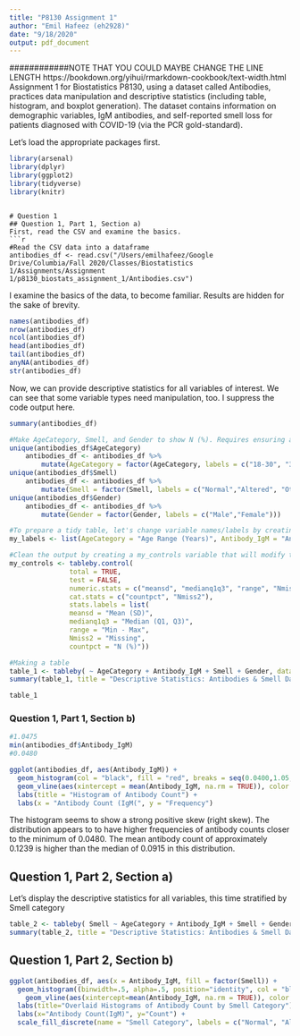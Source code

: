 ```yaml
---
title: "P8130 Assignment 1"
author: "Emil Hafeez (eh2928)"
date: "9/18/2020"
output: pdf_document
---
```

############NOTE THAT YOU COULD MAYBE CHANGE THE LINE LENGTH https://bookdown.org/yihui/rmarkdown-cookbook/text-width.html
Assignment 1 for Biostatistics P8130, using a dataset called Antibodies, practices data manipulation and descriptive statistics (including table, histogram, and boxplot generation). The dataset contains information on demographic variables, IgM antibodies, and self-reported smell loss for patients diagnosed with COVID-19 (via the PCR gold-standard). 

Let's load the appropriate packages first.
```r
library(arsenal)
library(dplyr)
library(ggplot2)
library(tidyverse)
library(knitr)
```
```

# Question 1
## Question 1, Part 1, Section a)
First, read the CSV and examine the basics.
```r
#Read the CSV data into a dataframe
antibodies_df <- read.csv("/Users/emilhafeez/Google Drive/Columbia/Fall 2020/Classes/Biostatistics 1/Assignments/Assignment 1/p8130_biostats_assignment_1/Antibodies.csv")
```
I examine the basics of the data, to become familiar. Results are hidden for the sake of brevity.
```r
names(antibodies_df)
nrow(antibodies_df)
ncol(antibodies_df)
head(antibodies_df)
tail(antibodies_df)
anyNA(antibodies_df)
str(antibodies_df)
```
Now, we can provide descriptive statistics for all variables of interest. We can see that some variable types need manipulation, too. I suppress the code output here. 
```r
summary(antibodies_df)

#Make AgeCategory, Smell, and Gender to show N (%). Requires ensuring all unique values, too.
unique(antibodies_df$AgeCategory)
    antibodies_df <- antibodies_df %>% 
        mutate(AgeCategory = factor(AgeCategory, labels = c("18-30", "31-50", "51+") ))
unique(antibodies_df$Smell)
    antibodies_df <- antibodies_df %>% 
        mutate(Smell = factor(Smell, labels = c("Normal","Altered", "Other")))
unique(antibodies_df$Gender)
    antibodies_df <- antibodies_df %>% 
        mutate(Gender = factor(Gender, labels = c("Male","Female")))
```
```r
#To prepare a tidy table, let's change variable names/labels by creating a my_labels variable that will modify the tableby() command
my_labels <- list(AgeCategory = "Age Range (Years)", Antibody_IgM = "Antibody Levels(IgM)", Smell = "Smell Changes (Self Report)", Gender = "Gender (M/F)")

#Clean the output by creating a my_controls variable that will modify the tableby() command
my_controls <- tableby.control(
               total = TRUE,
               test = FALSE,
               numeric.stats = c("meansd", "medianq1q3", "range", "Nmiss2"),
               cat.stats = c("countpct", "Nmiss2"),
               stats.labels = list(
               meansd = "Mean (SD)",
               medianq1q3 = "Median (Q1, Q3)",
               range = "Min - Max",
               Nmiss2 = "Missing",
               countpct = "N (%)"))

#Making a table
table_1 <- tableby( ~ AgeCategory + Antibody_IgM + Smell + Gender, data = antibodies_df, control = my_controls)
summary(table_1, title = "Descriptive Statistics: Antibodies & Smell Data", labelTranslations = my_labels, text = TRUE)
```
```r
table_1
```
### Question 1, Part 1, Section b)
```r
#1.0475
min(antibodies_df$Antibody_IgM)
#0.0480

ggplot(antibodies_df, aes(Antibody_IgM)) +
  geom_histogram(col = "black", fill = "red", breaks = seq(0.0400,1.05,.01)) +
  geom_vline(aes(xintercept = mean(Antibody_IgM, na.rm = TRUE)), color = "blue", linetype = "dashed", size = 1) +
  labs(title = "Histogram of Antibody Count") + 
  labs(x = "Antibody Count (IgM(", y = "Frequency")
```
The histogram seems to show a strong positive skew (right skew). The distribution appears to to have higher frequencies of antibody counts closer to the minimum of 0.0480. The mean antibody count of approximately 0.1239 is higher than the median of 0.0915 in this distribution.

## Question 1, Part 2, Section a)
Let's display the descriptive statistics for all variables, this time stratified by Smell category
```r
table_2 <- tableby( Smell ~ AgeCategory + Antibody_IgM + Smell + Gender, data = antibodies_df, control = my_controls)
summary(table_2, title = "Descriptive Statistics: Antibodies & Smell Data", labelTranslations = my_labels, text = TRUE)
```
## Question 1, Part 2, Section b)
```r
ggplot(antibodies_df, aes(x = Antibody_IgM, fill = factor(Smell)) +
  geom_histogram((binwidth=.5, alpha=.5, position="identity", col = "black", fill = "red", breaks = seq(0.0400,1.05,.01)) +
    geom_vline(aes(xintercept=mean(Antibody_IgM, na.rm = TRUE)), color = "red", size = 1) +
  labs(title="Overlaid Histograms of Antibody Count by Smell Category") +                                             
  labs(x="Antibody Count(IgM)", y="Count") + 
  scale_fill_discrete(name = "Smell Category", labels = c("Normal", "Altered", "Other"))
```



